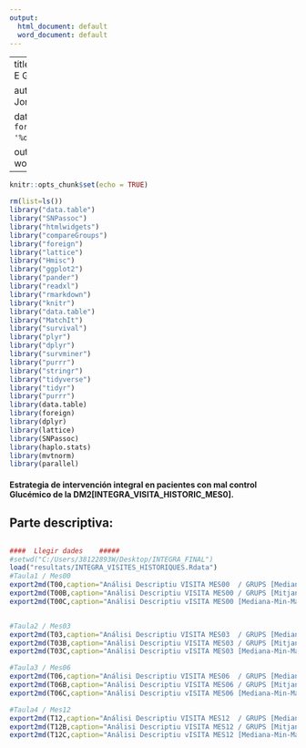 ```yaml
---
output:
  html_document: default
  word_document: default
---
```


---
title: "Estudio [I N T E G R A]"





author: "Rai Puig  &  Jordi Real"

date: "`r format(Sys.time(), '%d %B, %Y')`"

output: word_document
---

```r
knitr::opts_chunk$set(echo = TRUE)

rm(list=ls())
library("data.table")
library("SNPassoc")
library("htmlwidgets")
library("compareGroups")
library("foreign")
library("lattice")
library("Hmisc")
library("ggplot2")
library("pander")
library("readxl")
library("rmarkdown")
library("knitr")
library("data.table")
library("MatchIt")
library("survival")
library("plyr")
library("dplyr")
library("survminer")
library("purrr")
library("stringr")
library("tidyverse")
library("tidyr")
library("purrr")
library(data.table)
library(foreign)
library(dplyr)
library(lattice)
library(SNPassoc)
library(haplo.stats)
library(mvtnorm)
library(parallel)
```

#### Estrategia de intervención integral en pacientes con mal control Glucémico de la DM2[INTEGRA_VISITA_HISTORIC_MES0]. 

## 

## Parte descriptiva:

##



```r
####  Llegir dades    #####
#setwd("C:/Users/38122893W/Desktop/INTEGRA_FINAL")
load("resultats/INTEGRA_VISITES_HISTORIQUES.Rdata")
#Taula1 / Mes00 
export2md(T00,caption="Análisi Descriptiu VISITA MES00  / GRUPS [Mediana-Min-Max]")
export2md(T00B,caption="Análisi Descriptiu VISITA MES00 / GRUPS [Mitjana-Desv]")
export2md(T00C,caption="Análisi Descriptiu vISITA MES00 [Mediana-Min-Max]")


#Taula2 / Mes03 
export2md(T03,caption="Análisi Descriptiu VISITA MES03  / GRUPS [Mediana-Min-Max]")
export2md(T03B,caption="Análisi Descriptiu VISITA MES03 / GRUPS [Mitjana-Desv]")
export2md(T03C,caption="Análisi Descriptiu vISITA MES03 [Mediana-Min-Max]")

#Taula3 / Mes06 
export2md(T06,caption="Análisi Descriptiu VISITA MES06  / GRUPS [Mediana-Min-Max]")
export2md(T06B,caption="Análisi Descriptiu VISITA MES06 / GRUPS [Mitjana-Desv]")
export2md(T06C,caption="Análisi Descriptiu vISITA MES06 [Mediana-Min-Max]")

#Taula4 / Mes12 
export2md(T12,caption="Análisi Descriptiu VISITA MES12  / GRUPS [Mediana-Min-Max]")
export2md(T12B,caption="Análisi Descriptiu VISITA MES12 / GRUPS [Mitjana-Desv]")
export2md(T12C,caption="Análisi Descriptiu vISITA MES12 [Mediana-Min-Max]")



```



